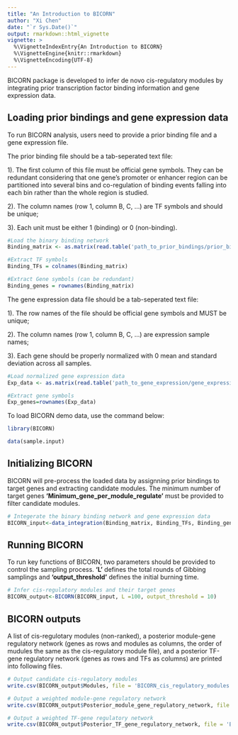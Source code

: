 ```yaml
---
title: "An Introduction to BICORN"
author: "Xi Chen"
date: "`r Sys.Date()`"
output: rmarkdown::html_vignette
vignette: >
  %\VignetteIndexEntry{An Introduction to BICORN}
  %\VignetteEngine{knitr::rmarkdown}
  %\VignetteEncoding{UTF-8}
---
```


BICORN package is developed to infer de novo cis-regulatory modules by integrating prior transcription factor binding information and gene expression data. 

## Loading prior bindings and gene expression data

To run BICORN analysis, users need to provide a prior binding file and a gene expression file.

The prior binding file should be a tab-seperated text file:

1). The first column of this file must be official gene symbols. They can be redundant considering that one gene's promoter or enhancer region can be partitioned into several bins and co-regulation of binding events falling into each bin rather than the whole region is studied.

2). The column names (row 1, column B, C, ...) are TF symbols and should be unique;

3). Each unit must be either 1 (binding) or 0 (non-binding). 


```r
#Load the binary binding network 
Binding_matrix <- as.matrix(read.table('path_to_prior_bindings/prior_bidnings.txt', row.names = 1, header= TRUE))

#Extract TF symbols
Binding_TFs = colnames(Binding_matrix)

#Extract Gene symbols (can be redundant)
Binding_genes = rownames(Binding_matrix)

```

 
The gene expression data file should be a tab-seperated text file:

1). The row names of the file should be official gene symbols and MUST be unique;

2). The column names (row 1, column B, C, ...) are expression sample names;

3). Each gene should be properly normalized with 0 mean and standard deviation across all samples.


```r
#Load normalized gene expression data
Exp_data <- as.matrix(read.table('path_to_gene_expression/gene_expression.txt', row.names = 1, header= TRUE))

#Extract gene symbols
Exp_genes=rownames(Exp_data)

```
 


To load BICORN demo data, use the command below:

```r
library(BICORN)

data(sample.input)
```


## Initializing BICORN

BICORN will pre-process the loaded data by assignning prior bindings to target genes and extracting candidate modules. The minimum number of target genes **'Minimum_gene_per_module_regulate'** must be provided to filter candidate modules.

```r
# Integerate the binary binding network and gene expression data
BICORN_input<-data_integration(Binding_matrix, Binding_TFs, Binding_genes, Exp_data, Exp_genes, Minimum_gene_per_module_regulate = 2)
```


## Running BICORN

To run key functions of BICORN, two parameters should be provided to control the sampling process. **'L'** defines the total rounds of Gibbing samplings and **'output_threshold'** defines the initial burning time. 

```r

# Infer cis-regulatory modules and their target genes
BICORN_output<-BICORN(BICORN_input, L =100, output_threshold = 10)

```


## BICORN outputs

A list of cis-regulotary modules (non-ranked), a posterior module-gene regulatory network (genes as rows and modules as columns, the order of mudules the same as the cis-regulatory module file), and a posterior TF-gene regulatory network (genes as rows and TFs as columns) are printed into following files.  

```r

# Output candidate cis-regulatory modules
write.csv(BICORN_output$Modules, file = 'BICORN_cis_regulatory_modules.csv', quote = FALSE)

# Output a weighted module-gene regulatory network
write.csv(BICORN_output$Posterior_module_gene_regulatory_network, file = 'BICORN_module2target_regulatory_network.csv', quote = FALSE)

# Output a weighted TF-gene regulatory network
write.csv(BICORN_output$Posterior_TF_gene_regulatory_network, file = 'BICORN_TF2gene_regulatory_network.csv', quote = FALSE)
```
